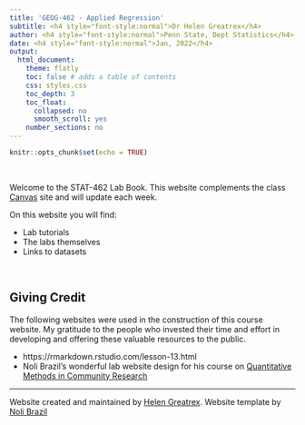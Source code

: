 ```yaml
---
title: 'GEOG-462 - Applied Regression'
subtitle: <h4 style="font-style:normal">Dr Helen Greatrex</h4>
author: <h4 style="font-style:normal">Penn State, Dept Statistics</h4>
date: <h4 style="font-style:normal">Jan, 2022</h4>
output: 
  html_document:
    theme: flatly  
    toc: false # adds a table of contents
    css: styles.css
    toc_depth: 3
    toc_float:
      collapsed: no
      smooth_scroll: yes
    number_sections: no
---
```



<style>
p.comment {
background-color: #DBDBDB;
padding: 10px;
border: 1px solid black;
margin-left: 25px;
border-radius: 5px;
font-style: italic;
}

.figure {
   margin-top: 20px;
   margin-bottom: 20px;
}

h1.title {
  font-weight: bold;
  font-family: Arial;  
}

h2.title {
  font-family: Arial;  
}

</style>


<style type="text/css">
#TOC {
  font-size: 13px;
  font-family: Arial;
}
</style>

</style>

```r
knitr::opts_chunk$set(echo = TRUE)
```

\


Welcome to the STAT-462 Lab Book.  This website complements the class [Canvas](https://canvas.psu.edu/) site and will update each week.

On this website you will find:

* Lab tutorials 
* The labs themselves
* Links to datasets

<br>

## Giving Credit

The following websites were used in the construction of this course website. My gratitude to the people who invested their time and effort in developing and offering these valuable resources to the public.


* https://rmarkdown.rstudio.com/lesson-13.html
* Noli Brazil's wonderful lab website design for his course on [Quantitative Methods in Community Research](https://crd150.github.io/index.html)




***


Website created and maintained by [Helen Greatrex](https://www.geog.psu.edu/directory/helen-greatrex). Website template by [Noli Brazil](https://nbrazil.faculty.ucdavis.edu/)